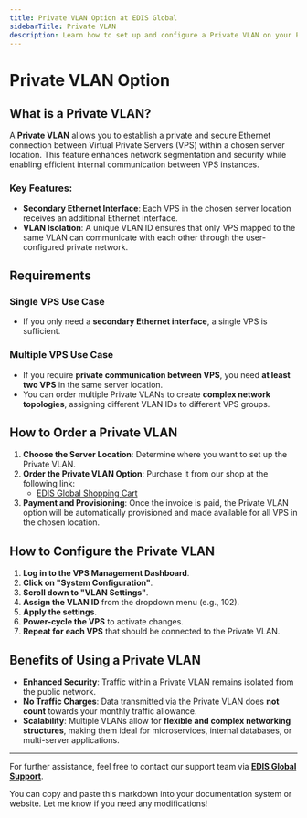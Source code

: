 ```yaml
---
title: Private VLAN Option at EDIS Global
sidebarTitle: Private VLAN
description: Learn how to set up and configure a Private VLAN on your EDIS Global VPS for secure internal communication.
---
```


# Private VLAN Option

## What is a Private VLAN?
A **Private VLAN** allows you to establish a private and secure Ethernet connection between Virtual Private Servers (VPS) within a chosen server location. This feature enhances network segmentation and security while enabling efficient internal communication between VPS instances.

### Key Features:
- **Secondary Ethernet Interface**: Each VPS in the chosen server location receives an additional Ethernet interface.
- **VLAN Isolation**: A unique VLAN ID ensures that only VPS mapped to the same VLAN can communicate with each other through the user-configured private network.

## Requirements
### Single VPS Use Case
- If you only need a **secondary Ethernet interface**, a single VPS is sufficient.

### Multiple VPS Use Case
- If you require **private communication between VPS**, you need **at least two VPS** in the same server location.
- You can order multiple Private VLANs to create **complex network topologies**, assigning different VLAN IDs to different VPS groups.

## How to Order a Private VLAN
1. **Choose the Server Location**: Determine where you want to set up the Private VLAN.
2. **Order the Private VLAN Option**: Purchase it from our shop at the following link:
   - [EDIS Global Shopping Cart](https://manage.edisglobal.com/cart.php?gid=209)
3. **Payment and Provisioning**: Once the invoice is paid, the Private VLAN option will be automatically provisioned and made available for all VPS in the chosen location.

## How to Configure the Private VLAN
1. **Log in to the VPS Management Dashboard**.
2. **Click on "System Configuration"**.
3. **Scroll down to "VLAN Settings"**.
4. **Assign the VLAN ID** from the dropdown menu (e.g., 102).
5. **Apply the settings**.
6. **Power-cycle the VPS** to activate changes.
7. **Repeat for each VPS** that should be connected to the Private VLAN.

## Benefits of Using a Private VLAN
- **Enhanced Security**: Traffic within a Private VLAN remains isolated from the public network.
- **No Traffic Charges**: Data transmitted via the Private VLAN does **not count** towards your monthly traffic allowance.
- **Scalability**: Multiple VLANs allow for **flexible and complex networking structures**, making them ideal for microservices, internal databases, or multi-server applications.

---

For further assistance, feel free to contact our support team via **[EDIS Global Support](https://manage.edisglobal.com/submitticket.php)**.

You can copy and paste this markdown into your documentation system or website. Let me know if you need any modifications!
